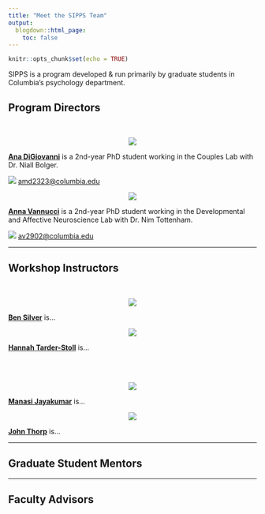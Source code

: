 ```yaml
---
title: "Meet the SIPPS Team"
output:
  blogdown::html_page:
    toc: false
---
```


```r
knitr::opts_chunk$set(echo = TRUE)
```

SIPPS is a program developed & run primarily by graduate students in Columbia's psychology department.

## Program Directors

<br>
<div class="row">
<div class="col-md-2">
<p style="text-align:center;"><img src="/images/ana.jpg"></p>
</div>
<div class="col-md-4">
<u><b>Ana DiGiovanni</b></u> is a 2nd-year PhD student working in the Couples Lab with Dr. Niall Bolger.
<p> <img src="/images/email.png" class="icon"> [amd2323@columbia.edu](mailto:amd2323@columbia.edu){target="_blank"}
</div>
<div class="col-md-2">
<p style="text-align:center;"><img src="/images/anna.jpg"></p>
</div>
<div class="col-md-4">
<u><b>Anna Vannucci</b></u> is a 2nd-year PhD student working in the Developmental and Affective Neuroscience Lab with Dr. Nim Tottenham.
<p> <img src="/images/email.png" class="icon"> [av2902@columbia.edu](mailto:av2902@columbia.edu){target="_blank"}
</div>
</div

<hr><hr>


## Workshop Instructors
<br>
<div class="row">
<div class="col-md-2">
<p style="text-align:center;"><img src="/images/ben.jpg"></p>
</div>
<div class="col-md-4">
<u><b>Ben Silver</b></u> is...
</div>
<div class="col-md-2">
<p style="text-align:center;"><img src="/images/hannah.jpg"></p>
</div>
<div class="col-md-4">
<u><b>Hannah Tarder-Stoll</b></u> is...
</div>
</div>
<br><br>
<div class="row">
<div class="col-md-2">
<p style="text-align:center;"><img src="/images/manasi.jpg"></p>
</div>
<div class="col-md-4">
<u><b>Manasi Jayakumar</b></u> is...
</div>
<div class="col-md-2">
<p style="text-align:center;"><img src="/images/john.jpg"></p>
</div>
<div class="col-md-4">
<u><b>John Thorp</b></u> is...
</div>
</div>
<hr>

## Graduate Student Mentors

<hr>

## Faculty Advisors